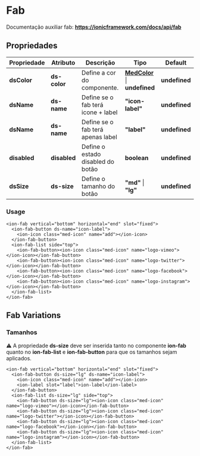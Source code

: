 
<Meta title="Components/Core/Fab/Usage" />

# Fab

Documentação auxiliar fab: **https://ionicframework.com/docs/api/fab**

## Propriedades

| Propriedade  | Atributo     | Descrição                          | Tipo                 | Default        |
| ------------ | ------------ | ---------------------------------- | -------------------- | -------------- |
| **dsColor**  | **ds-color** | Define a cor do componente.                 | **[MedColor](http://desenv.ordomederi.com/templarios/?path=/story/enums-enums--page#medcolors)** \| **undefined**  | **undefined** |
| **dsName**   | **ds-name**  | Define se o fab terá icone + label | **"icon-label"**     | **undefined**  |
| **dsName**   | **ds-name**  | Define se o fab terá apenas label  | **"label"**          | **undefined**  |
| **disabled** | **disabled** | Define o estado disabled do botão  | **boolean**          | **undefined**  |
| **dsSize**   | **ds-size**  | Define o tamanho do botão          | **"md"** \| **"lg"** | **undefined**  |

### Usage
```
<ion-fab vertical="bottom" horizontal="end" slot="fixed">
  <ion-fab-button ds-name="icon-label">
    <ion-icon class="med-icon" name="add"></ion-icon>
  </ion-fab-button>
  <ion-fab-list side="top">
    <ion-fab-button><ion-icon class="med-icon" name="logo-vimeo"></ion-icon></ion-fab-button>
    <ion-fab-button><ion-icon class="med-icon" name="logo-twitter"></ion-icon></ion-fab-button>
    <ion-fab-button><ion-icon class="med-icon" name="logo-facebook"></ion-icon></ion-fab-button>
    <ion-fab-button><ion-icon class="med-icon" name="logo-instagram"></ion-icon></ion-fab-button>
  </ion-fab-list>
</ion-fab>
```

## Fab Variations

### Tamanhos

⚠️ A propriedade **ds-size** deve ser inserida tanto no componente **ion-fab** quanto no **ion-fab-list** e **ion-fab-button** para que os tamanhos sejam aplicados.

```
<ion-fab vertical="bottom" horizontal="end" slot="fixed">
  <ion-fab-button ds-size="lg" ds-name="icon-label">
    <ion-icon class="med-icon" name="add"></ion-icon>
    <ion-label slot="label">ion-label</ion-label>
  </ion-fab-button>
  <ion-fab-list ds-size="lg" side="top">
    <ion-fab-button ds-size="lg"><ion-icon class="med-icon" name="logo-vimeo"></ion-icon></ion-fab-button>
    <ion-fab-button ds-size="lg"><ion-icon class="med-icon" name="logo-twitter"></ion-icon></ion-fab-button>
    <ion-fab-button ds-size="lg"><ion-icon class="med-icon" name="logo-facebook"></ion-icon></ion-fab-button>
    <ion-fab-button ds-size="lg"><ion-icon class="med-icon" name="logo-instagram"></ion-icon></ion-fab-button>
  </ion-fab-list>
</ion-fab>
```
